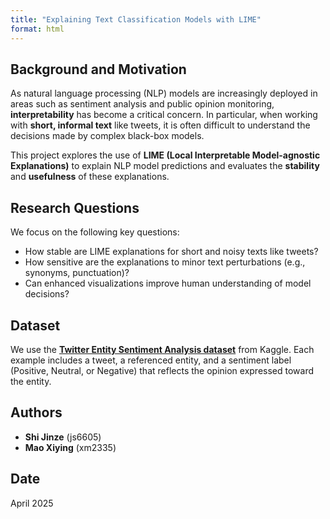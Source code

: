 ```yaml
---
title: "Explaining Text Classification Models with LIME"
format: html
---
```


## Background and Motivation

As natural language processing (NLP) models are increasingly deployed in areas such as sentiment analysis and public opinion monitoring, **interpretability** has become a critical concern. In particular, when working with **short, informal text** like tweets, it is often difficult to understand the decisions made by complex black-box models.

This project explores the use of **LIME (Local Interpretable Model-agnostic Explanations)** to explain NLP model predictions and evaluates the **stability** and **usefulness** of these explanations.

## Research Questions

We focus on the following key questions:

- How stable are LIME explanations for short and noisy texts like tweets?
- How sensitive are the explanations to minor text perturbations (e.g., synonyms, punctuation)?
- Can enhanced visualizations improve human understanding of model decisions?

## Dataset

We use the **[Twitter Entity Sentiment Analysis dataset](https://www.kaggle.com/datasets/jp797498e/twitter-entity-sentiment-analysis)** from Kaggle. Each example includes a tweet, a referenced entity, and a sentiment label (Positive, Neutral, or Negative) that reflects the opinion expressed toward the entity.

## Authors

- **Shi Jinze** (js6605)  
- **Mao Xiying** (xm2335)

## Date

April 2025

